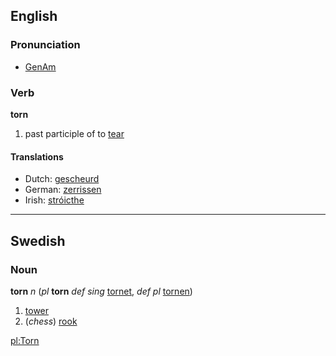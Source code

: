 ==English==
=== Pronunciation ===
*[[w:General American|GenAm]] {{IPA|/tɔrn/}}

=== Verb ===
'''torn'''

# past participle of to [[tear]]

==== Translations ====
*Dutch: [[gescheurd]]
*German: [[zerrissen]]
*Irish: [[stróicthe]]

----

==Swedish==
===Noun===
'''torn''' ''n'' (''pl'' '''torn''' ''def sing'' [[tornet]], ''def pl'' [[tornen]])

#[[tower]]
#(''chess'') [[rook]]

[[pl:Torn]]